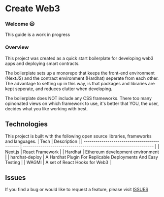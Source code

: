 
# Create Web3

### Welcome 😃

This guide is a work in progress

### Overview

This project was created as a quick start boilerplate for developing web3 apps and deploying smart contracts.

The bolierplate sets up a monorepo that keeps the front-end environment (NextJS) and the contract environment (Hardhat) seperate from each other.
The advantage to setting up in this way, is that packages and libraries are kept seperate, and reduces clutter when developing.

The bolierplate does NOT include any CSS frameworks. There too many opinonated views on which framework to use, it's better that YOU, the user, decides what you like working with best.

## Technologies

This project is built with the following open source libraries, frameworks and languages.
| Tech | Description |
| --------------------------------------------- | ------------------------------------------------------------------ |
| <OpenUrl url="https://nextjs.org/">Next.js</OpenUrl> | React Framework |
| <OpenUrl url="https://hardhat.org/">Hardhat</OpenUrl> | Ethereum development environment |
| <OpenUrl url="https://www.npmjs.com/package/hardhat-deploy">hardhat-deploy</OpenUrl> | A Hardhat Plugin For Replicable Deployments And Easy Testing |
| <OpenUrl url="https://wagmi.sh/">WAGMI</OpenUrl> | A set of React Hooks for Web3 |

## Issues

If you find a bug or would like to request a feature, please visit [ISSUES](https://github.com/e-roy/create-web3/issues)
